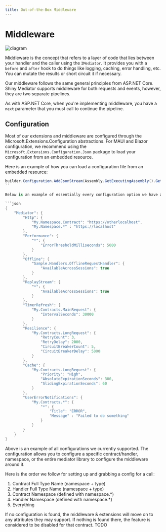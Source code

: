 ```yaml
---
title: Out-of-the-Box Middleware
---
```


# Middleware

<Image src={diagramImg} alt="diagram" />

Middleware is the concept that refers to a layer of code that lies between your handler and the caller using the `IMediator`. It provides you with a 
`before` and `after` hook to do things like logging, caching, error handling, etc.  You can mutate the results or short circuit it if necessary.

Our middleware follows the same general principles from ASP.NET Core.  Shiny Mediator supports middleware for both requests and events, however, they 
are two separate pipelines.


As with ASP.NET Core, when you're implementing middleware, you have a `next` parameter that you must call to continue the pipeline.

## Configuration

Most of our extensions and middleware are configured through the Microsoft.Extensions.Configuration abstractions.  For MAUI and Blazor configuration, we recommend
using the `Microsoft.Extensions.Configuration.Json` package to load your configuration from an embedded resource. 

Here is an example of how you can load a configuration file from an embedded resource:

```csharp
builder.Configuration.AddJsonStream(Assembly.GetExecutingAssembly().GetManifestResourceStream("Sample.appsettings.json")!);
``

Below is an example of essentially every configuration option we have available.  This is a JSON representation of the configuration that you would load into your application.

```json
{
    "Mediator": {
        "Http": {
            "My.Namespace.Contract": "https://otherlocalhost",
            "My.Namespace.*" : "https://localhost"
        },
        "Performance": {
            "*": {
                "ErrorThresholdMilliseconds": 5000
            }
        },
        "Offline": {
            "Sample.Handlers.OfflineRequestHandler": {
                "AvailableAcrossSessions": true
            }
        },
        "ReplayStream": {
            "*": {
                "AvailableAcrossSessions": true
            }
        },
        "TimerRefresh": {
            "My.Contracts.MainRequest": {
                "IntervalSeconds": 30000
            }
        },
        "Resilience": {
            "My.Contracts.LongRequest": {
                "RetryCount": 3,
                "RetryDelay": 2000,
                "CircuitBreakerCount": 5,
                "CircuitBreakerDelay": 5000
            }
        },
        "Cache": {
            "My.Contracts.LongRequest": {
                "Priority": "High",
                "AbsoluteExpirationSeconds": 300,
                "SlidingExpirationSeconds": 60
            }
        },
        "UserErrorNotifications": {
            "My.Contracts.*": {
                "*": {
                    "Title": "ERROR",
                    "Message" : "Failed to do something"
                }
            }
        }
    }
}
```

Above is an example of all configurations we currently supported.  The configuration allows you to configure a specific contract/handler, namespace, or the entire mediator 
library to configure the middleware around it.

Here is the order we follow for setting up and grabbing a config for a call:

1. Contract Full Type Name (namespace + type)
2. Handler Full Type Name (namespace + type)
3. Contract Namespace (defined with namespace.*)
4. Handler Namespace (defined with namespace.*)
5. Everything

If no configuration is found, the middleware & extensions will move on to any attributes they may support.  If nothing is found there, the feature is considered
to be disabled for that contract.
TODO